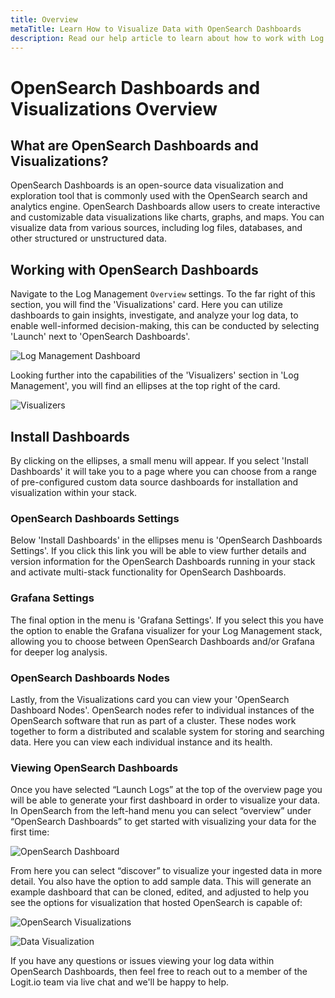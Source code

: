 ```yaml
---
title: Overview
metaTitle: Learn How to Visualize Data with OpenSearch Dashboards
description: Read our help article to learn about how to work with Log Management Vizualizers and Dashboards in Logit.io
---
```


# OpenSearch Dashboards and Visualizations Overview

## What are OpenSearch Dashboards and Visualizations?

OpenSearch Dashboards is an open-source data visualization and 
exploration tool that is commonly used with the OpenSearch search 
and analytics engine. OpenSearch Dashboards allow users to create 
interactive and customizable data visualizations like charts, graphs, 
and maps. You can visualize data from various sources, including 
log files, databases, and other structured or unstructured data.

## Working with OpenSearch Dashboards

Navigate to the Log Management `Overview` settings. To the far 
right of this section, you will find the 'Visualizations' card. 
Here you can utilize dashboards to gain insights, investigate, 
and analyze your log data, to enable well-informed decision-making, 
this can be conducted by selecting 'Launch' next to 'OpenSearch Dashboards'.

![Log Management Dashboard](@/images/help/log-management/visualizers/log-management-dashboard.png)

Looking further into the capabilities of the 'Visualizers' section in 
'Log Management', you will find an ellipses at the top right of the card.

![Visualizers](@/images/help/log-management/visualizers/visualizers.png)

## Install Dashboards

By clicking on the ellipses, a small menu will appear. If you select 
'Install Dashboards' it will take you to a page where you can choose 
from a range of pre-configured custom data source dashboards for 
installation and visualization within your stack.

### OpenSearch Dashboards Settings

Below 'Install Dashboards' in the ellipses menu is 'OpenSearch Dashboards Settings'. 
If you click this link you will be able to view further details and version 
information for the OpenSearch Dashboards running in your stack and activate 
multi-stack functionality for OpenSearch Dashboards.

### Grafana Settings

The final option in the menu is 'Grafana Settings'. If you select this you 
have the option to enable the Grafana visualizer for your Log Management stack, 
allowing you to choose between OpenSearch Dashboards and/or Grafana 
for deeper log analysis.

### OpenSearch Dashboards Nodes

Lastly, from the Visualizations card you can view your 'OpenSearch Dashboard Nodes'. 
OpenSearch nodes refer to individual instances of the OpenSearch software that 
run as part of a cluster. These nodes work together to form a distributed and 
scalable system for storing and searching data. Here you can view each 
individual instance and its health.

### Viewing OpenSearch Dashboards

Once you have selected “Launch Logs” at the top of the overview page you will be 
able to generate your first dashboard in order to visualize your data. In OpenSearch 
from the left-hand menu you can select “overview” under “OpenSearch Dashboards” to 
get started with visualizing your data for the first time:

![OpenSearch Dashboard](@/images/help/log-management/visualizers/opensearch-dashboard.png)

From here you can select “discover” to visualize your ingested data in more detail. 
You also have the option to add sample data. This will generate an example dashboard 
that can be cloned, edited, and adjusted to help you see the options for 
visualization that hosted OpenSearch is capable of:

![OpenSearch Visualizations](@/images/help/log-management/visualizers/opensearch-visualization.png)

![Data Visualization](@/images/help/log-management/visualizers/data-visualization.png)

If you have any questions or issues viewing your log data within OpenSearch Dashboards, 
then feel free to reach out to a member of the Logit.io team via live chat and we'll be happy to help.